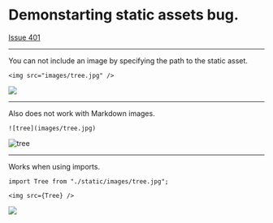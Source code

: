 # Demonstarting static assets bug.

[Issue 401](https://github.com/jxnblk/mdx-deck/issues/401)

---

You can not include an image by specifying the path to the static asset.

```
<img src="images/tree.jpg" />
```

<img src="images/tree.jpg" />

---

Also does not work with Markdown images.

```
![tree](images/tree.jpg)
```

![tree](images/tree.jpg)

---


Works when using imports.

```
import Tree from "./static/images/tree.jpg";

<img src={Tree} />
```

<img src={Tree} />
